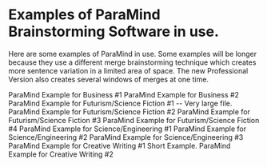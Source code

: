 # Examples of ParaMind Brainstorming Software in use.

Here are some examples of ParaMind in use. Some examples will be longer because they use a different merge brainstorming technique which creates more sentence variation in a limited area of space. The new Professional Version also creates several windows of merges at one time.

ParaMind Example for Business #1
ParaMind Example for Business #2
ParaMind Example for Futurism/Science Fiction #1 -- Very large file.
ParaMind Example for Futurism/Science Fiction #2
ParaMind Example for Futurism/Science Fiction #3
ParaMind Example for Futurism/Science Fiction #4
ParaMind Example for Science/Engineering #1
ParaMind Example for Science/Engineering #2
ParaMind Example for Science/Engineering #3
ParaMind Example for Creative Writing #1 Short Example.
ParaMind Example for Creative Writing #2